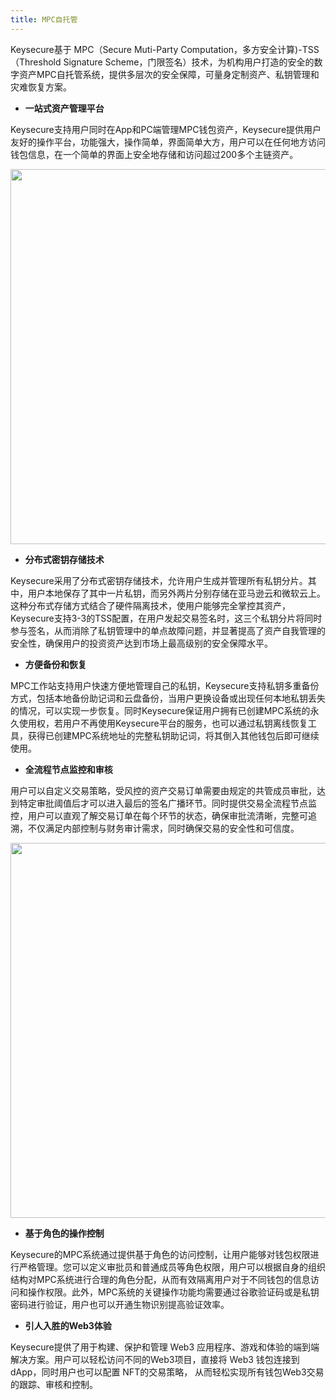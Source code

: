 ```yaml
---
title: MPC自托管 
---
```


Keysecure基于 MPC（Secure Muti-Party Computation，多方安全计算)-TSS（Threshold Signature Scheme，门限签名）技术，为机构用户打造的安全的数字资产MPC自托管系统，提供多层次的安全保障，可量身定制资产、私钥管理和灾难恢复方案。



- **一站式资产管理平台**

Keysecure支持用户同时在App和PC端管理MPC钱包资产，Keysecure提供用户友好的操作平台，功能强大，操作简单，界面简单大方，用户可以在任何地方访问钱包信息，在一个简单的界面上安全地存储和访问超过200多个主链资产。

<div className="w-full flex items-center justify-center">
    <img src="/images/introduction/mpc1cn.PNG" width="600"/>
</div>

- **分布式密钥存储技术**

Keysecure采用了分布式密钥存储技术，允许用户生成并管理所有私钥分片。其中，用户本地保存了其中一片私钥，而另外两片分别存储在亚马逊云和微软云上。这种分布式存储方式结合了硬件隔离技术，使用户能够完全掌控其资产，Keysecure支持3-3的TSS配置，在用户发起交易签名时，这三个私钥分片将同时参与签名，从而消除了私钥管理中的单点故障问题，并显著提高了资产自我管理的安全性，确保用户的投资资产达到市场上最高级别的安全保障水平。

- **方便备份和恢复**

MPC工作站支持用户快速方便地管理自己的私钥，Keysecure支持私钥多重备份方式，包括本地备份助记词和云盘备份，当用户更换设备或出现任何本地私钥丢失的情况，可以实现一步恢复。同时Keysecure保证用户拥有已创建MPC系统的永久使用权，若用户不再使用Keysecure平台的服务，也可以通过私钥离线恢复工具，获得已创建MPC系统地址的完整私钥助记词，将其倒入其他钱包后即可继续使用。

- **全流程节点监控和审核**

用户可以自定义交易策略，受风控的资产交易订单需要由规定的共管成员审批，达到特定审批阈值后才可以进入最后的签名广播环节。同时提供交易全流程节点监控，用户可以直观了解交易订单在每个环节的状态，确保审批流清晰，完整可追溯，不仅满足内部控制与财务审计需求，同时确保交易的安全性和可信度。
<div className="w-full flex items-center justify-center">
    <img src="/images/introduction/mpctransfer.png" width="600"/>
</div>

- **基于角色的操作控制**

Keysecure的MPC系统通过提供基于角色的访问控制，让用户能够对钱包权限进行严格管理。您可以定义审批员和普通成员等角色权限，用户可以根据自身的组织结构对MPC系统进行合理的角色分配，从而有效隔离用户对于不同钱包的信息访问和操作权限。此外，MPC系统的关键操作功能均需要通过谷歌验证码或是私钥密码进行验证，用户也可以开通生物识别提高验证效率。

- **引人入胜的Web3体验**

Keysecure提供了用于构建、保护和管理 Web3 应用程序、游戏和体验的端到端解决方案。用户可以轻松访问不同的Web3项目，直接将 Web3 钱包连接到 dApp，同时用户也可以配置 NFT的交易策略， 从而轻松实现所有钱包Web3交易的跟踪、审核和控制。